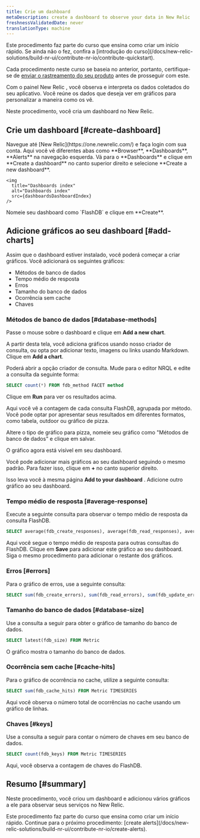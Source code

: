 ```yaml
---
title: Crie um dashboard
metaDescription: create a dashboard to observe your data in New Relic
freshnessValidatedDate: never
translationType: machine
---
```



<Callout variant="tip">
  Este procedimento faz parte do curso que ensina como criar um início rápido. Se ainda não o fez, confira a [introdução do curso](/docs/new-relic-solutions/build-nr-ui/contribute-nr-io/contribute-quickstart).

  Cada procedimento neste curso se baseia no anterior, portanto, certifique-se de [enviar o rastreamento do seu produto](/docs/new-relic-solutions/build-nr-ui/contribute-nr-io/send-traces) antes de prosseguir com este.
</Callout>

Com o painel New Relic , você observa e interpreta os dados coletados do seu aplicativo. Você reúne os dados que deseja ver em gráficos para personalizar a maneira como os vê.

Neste procedimento, você cria um dashboard no New Relic.

## Crie um dashboard [#create-dashboard]

<Steps>
  <Step>
    Navegue até [New Relic](https://one.newrelic.com/) e faça login com sua conta. Aqui você vê diferentes abas como **Browser**, **Dashboards**, **Alerts** na navegação esquerda.
  </Step>

  <Step>
    Vá para o **Dashboards** e clique em **Create a dashboard** no canto superior direito e selecione **Create a new dashboard**.

    <img
      title="Dashboards index"
      alt="Dashboards index"
      src={dashboardsDashboardIndex}
    />
  </Step>

  <Step>
    Nomeie seu dashboard como `FlashDB` e clique em **Create**.
  </Step>
</Steps>

## Adicione gráficos ao seu dashboard [#add-charts]

Assim que o dashboard estiver instalado, você poderá começar a criar gráficos. Você adicionará os seguintes gráficos:

* Métodos de banco de dados
* Tempo médio de resposta
* Erros
* Tamanho do banco de dados
* Ocorrência sem cache
* Chaves

### Métodos de banco de dados [#database-methods]

Passe o mouse sobre o dashboard e clique em **Add a new chart**.

A partir desta tela, você adiciona gráficos usando nosso criador de consulta, ou opta por adicionar texto, imagens ou links usando Markdown. Clique em **Add a chart**.

Poderá abrir a opção criador de consulta. Mude para o editor NRQL e edite a consulta da seguinte forma:

```sql
SELECT count(*) FROM fdb_method FACET method 
```

Clique em **Run** para ver os resultados acima.

Aqui você vê a contagem de cada consulta FlashDB, agrupada por método. Você pode optar por apresentar seus resultados em diferentes formatos, como tabela, outdoor ou gráfico de pizza.

Altere o tipo de gráfico para pizza, nomeie seu gráfico como "Métodos de banco de dados" e clique em salvar.

O gráfico agora está visível em seu dashboard.

Você pode adicionar mais gráficos ao seu dashboard seguindo o mesmo padrão. Para fazer isso, clique em **+** no canto superior direito.

Isso leva você à mesma página **Add to your dashboard** . Adicione outro gráfico ao seu dashboard.

### Tempo médio de resposta [#average-response]

Execute a seguinte consulta para observar o tempo médio de resposta da consulta FlashDB.

```sql
SELECT average(fdb_create_responses), average(fdb_read_responses), average(fdb_update_responses), average(fdb_delete_responses) FROM Metric TIMESERIES
```

Aqui você segue o tempo médio de resposta para outras consultas do FlashDB. Clique em **Save** para adicionar este gráfico ao seu dashboard. Siga o mesmo procedimento para adicionar o restante dos gráficos.

### Erros [#errors]

Para o gráfico de erros, use a seguinte consulta:

```sql
SELECT sum(fdb_create_errors), sum(fdb_read_errors), sum(fdb_update_errors), sum(fdb_delete_errors) FROM Metric TIMESERIES
```

### Tamanho do banco de dados [#database-size]

Use a consulta a seguir para obter o gráfico de tamanho do banco de dados.

```sql
SELECT latest(fdb_size) FROM Metric
```

O gráfico mostra o tamanho do banco de dados.

### Ocorrência sem cache [#cache-hits]

Para o gráfico de ocorrência no cache, utilize a seguinte consulta:

```sql
SELECT sum(fdb_cache_hits) FROM Metric TIMESERIES
```

Aqui você observa o número total de ocorrências no cache usando um gráfico de linhas.

### Chaves [#keys]

Use a consulta a seguir para contar o número de chaves em seu banco de dados.

```sql
SELECT count(fdb_keys) FROM Metric TIMESERIES
```

Aqui, você observa a contagem de chaves do FlashDB.

## Resumo [#summary]

Neste procedimento, você criou um dashboard e adicionou vários gráficos a ele para observar seus serviços no New Relic.

<Callout variant="tip">
  Este procedimento faz parte do curso que ensina como criar um início rápido. Continue para o próximo procedimento: [create alerts](/docs/new-relic-solutions/build-nr-ui/contribute-nr-io/create-alerts).
</Callout>